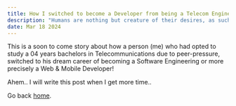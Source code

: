 ```yaml
---
title: How I switched to become a Developer from being a Telecom Engineer
description: "Humans are nothing but creature of their desires, as such, I am also the same. This is the story of how my long left dream was once again acquired by me."
date: Mar 18 2024
---
```


This is a soon to come story about how a person (me) who had opted to study a 04 years bachelors in Telecommunications due to peer-pressure,
switched to his dream career of becoming a Software Engineering or more precisely a Web & Mobile Developer!

Ahem.. I will write this post when I get more time.. 

Go back [home](/).